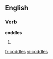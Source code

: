 
==English==

===Verb===
'''coddles'''

# {{third-person singular of|[[coddle]]}}

[[fr:coddles]]
[[vi:coddles]]